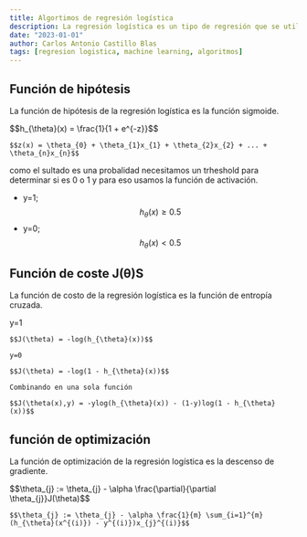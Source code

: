 ```yaml
---
title: Algortimos de regresión logística
description: La regresión logística es un tipo de regresión que se utiliza para predecir valores discretos. Es de tipo supervisado, basado en modelos, batch, y lineal.
date: "2023-01-01"
author: Carlos Antonio Castillo Blas
tags: [regresion logistica, machine learning, algoritmos]
---
```


## Función de hipótesis

La función de hipótesis de la regresión logística es la función sigmoide.

<FormCard>
    $$h_{\theta}(x) = \frac{1}{1 + e^{-z}}$$

    $$z(x) = \theta_{0} + \theta_{1}x_{1} + \theta_{2}x_{2} + ... + \theta_{n}x_{n}$$

</FormCard>

como el sultado es una probalidad necesitamos un trheshold para determinar si es 0 o 1 y para eso usamos la función de activación.

- y=1; $$h_{\theta}(x) \geq 0.5$$
- y=0; $$h_{\theta}(x) < 0.5$$

## Función de coste J(θ)S

La función de costo de la regresión logística es la función de entropía cruzada.

<FormCard>
    y=1

    $$J(\theta) = -log(h_{\theta}(x))$$

    y=0

    $$J(\theta) = -log(1 - h_{\theta}(x))$$

    Combinando en una sola función

    $$J(\theta(x),y) = -ylog(h_{\theta}(x)) - (1-y)log(1 - h_{\theta}(x))$$

</FormCard>

## función de optimización

La función de optimización de la regresión logística es la descenso de gradiente.

<FormCard>
    $$\theta_{j} := \theta_{j} - \alpha \frac{\partial}{\partial \theta_{j}}J(\theta)$$

    $$\theta_{j} := \theta_{j} - \alpha \frac{1}{m} \sum_{i=1}^{m}(h_{\theta}(x^{(i)}) - y^{(i)})x_{j}^{(i)}$$

</FormCard>
